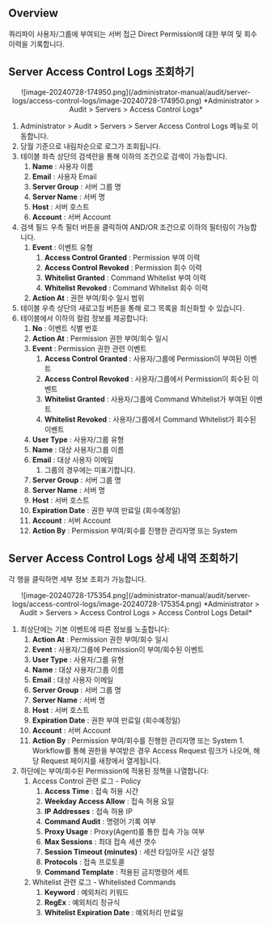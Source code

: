 ## Overview

쿼리파이 사용자/그룹에 부여되는 서버 접근 Direct Permission에 대한 부여 및 회수 이력을 기록합니다.

## Server Access Control Logs 조회하기

<p align="center">
![image-20240728-174950.png](/administrator-manual/audit/server-logs/access-control-logs/image-20240728-174950.png)
*Administrator &gt; Audit &gt; Servers &gt; Access Control Logs*
</p>

1. Administrator &gt; Audit &gt; Servers &gt; Server Access Control Logs 메뉴로 이동합니다.
2. 당월 기준으로 내림차순으로 로그가 조회됩니다.
3. 테이블 좌측 상단의 검색란을 통해 이하의 조건으로 검색이 가능합니다.
    1.  **Name**  : 사용자 이름
    2.  **Email**  : 사용자 Email
    3.  **Server Group**  : 서버 그룹 명
    4.  **Server Name**  : 서버 명
    5.  **Host**  : 서버 호스트
    6.  **Account**  : 서버 Account
4. 검색 필드 우측 필터 버튼을 클릭하여 AND/OR 조건으로 이하의 필터링이 가능합니다.
    1.  **Event**  : 이벤트 유형
        1.  **Access Control Granted**  : Permission 부여 이력
        2.  **Access Control Revoked**  : Permission 회수 이력
        3.  **Whitelist Granted**  : Command Whitelist 부여 이력
        4.  **Whitelist Revoked**  : Command Whitelist 회수 이력
    2.  **Action At**  : 권한 부여/회수 일시 범위
5. 테이블 우측 상단의 새로고침 버튼을 통해 로그 목록을 최신화할 수 있습니다.
6. 테이블에서 이하의 컬럼 정보를 제공합니다:
    1.  **No**  : 이벤트 식별 번호
    2.  **Action At**  : Permission 권한 부여/회수 일시
    3.  **Event**  : Permission 권한 관련 이벤트
        1.  **Access Control**   **Granted**  : 사용자/그룹에 Permission이 부여된 이벤트
        2.  **Access Control Revoked**  : 사용자/그룹에서 Permission이 회수된 이벤트
        3.  **Whitelist Granted**  : 사용자/그룹에 Command Whitelist가 부여된 이벤트
        4.  **Whitelist Revoked**  : 사용자/그룹에서 Command Whitelist가 회수된 이벤트
    4.  **User Type**  : 사용자/그룹 유형
    5.  **Name**  : 대상 사용자/그룹 이름
    6.  **Email**  : 대상 사용자 이메일
        1. 그룹의 경우에는 미표기합니다.
    7.  **Server Group**  : 서버 그룹 명
    8.  **Server Name**  : 서버 명
    9.  **Host**  : 서버 호스트
    10.  **Expiration Date**  : 권한 부여 만료일 (회수예정일)
    11.  **Account**  : 서버 Account
    12.  **Action By**  : Permission 부여/회수를 진행한 관리자명 또는 System

## Server Access Control Logs 상세 내역 조회하기

각 행을 클릭하면 세부 정보 조회가 가능합니다.
<p align="center">
![image-20240728-175354.png](/administrator-manual/audit/server-logs/access-control-logs/image-20240728-175354.png)
*Administrator &gt; Audit &gt; Servers &gt; Access Control Logs &gt; Access Control Logs Detail*
</p>

1. 최상단에는 기본 이벤트에 따른 정보를 노출합니다:
    1.  **Action At**  : Permission 권한 부여/회수 일시
    2.  **Event**  : 사용자/그룹에 Permission이 부여/회수된 이벤트
    3.  **User Type**  : 사용자/그룹 유형
    4.  **Name**  : 대상 사용자/그룹 이름
    5.  **Email**  : 대상 사용자 이메일
    6.  **Server Group**  : 서버 그룹 명
    7.  **Server Name**  : 서버 명
    8.  **Host**  : 서버 호스트
    9.  **Expiration Date**  : 권한 부여 만료일 (회수예정일)
    10.  **Account**  : 서버 Account
    11.  **Action By**  : Permission 부여/회수를 진행한 관리자명 또는 System
        1. Workflow를 통해 권한을 부여받은 경우 Access Request 링크가 나오며, 해당 Request 페이지를 새창에서 열게됩니다.
2. 하단에는 부여/회수된 Permission에 적용된 정책을 나열합니다:
    1. Access Control 관련 로그 - Policy
        1.  **Access Time**  : 접속 허용 시간
        2.  **Weekday Access Allow**  : 접속 허용 요일
        3.  **IP Addresses**  : 접속 허용 IP
        4.  **Command Audit**  : 명령어 기록 여부
        5.  **Proxy Usage**  : Proxy(Agent)를 통한 접속 가능 여부
        6.  **Max Sessions**  : 최대 접속 세션 갯수
        7.  **Session Timeout (minutes)**  : 세션 타임아웃 시간 설정
        8.  **Protocols**  : 접속 프로토콜
        9.  **Command Template**  : 적용된 금지명령어 세트
    2. Whitelist 관련 로그 - Whitelisted Commands
        1.  **Keyword**  : 예외처리 키워드
        2.  **RegEx**  : 예외처리 정규식
        3.  **Whitelist Expiration Date**  : 예외처리 만료일 
